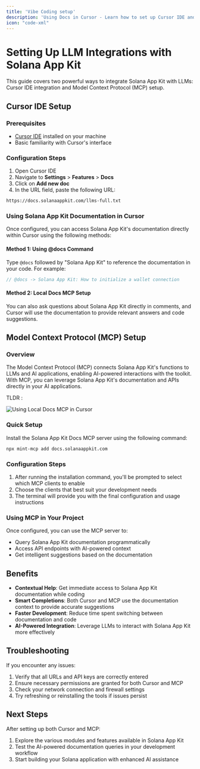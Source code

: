 ```yaml
---
title: 'Vibe Coding setup'
description: 'Using Docs in Cursor - Learn how to set up Cursor IDE and MCP with Solana App Kit documentation'
icon: "code-xml"
---
```


# Setting Up LLM Integrations with Solana App Kit

This guide covers two powerful ways to integrate Solana App Kit with LLMs: Cursor IDE integration and Model Context Protocol (MCP) setup.

## Cursor IDE Setup

### Prerequisites

- [Cursor IDE](https://cursor.sh) installed on your machine
- Basic familiarity with Cursor's interface

### Configuration Steps

1. Open Cursor IDE
2. Navigate to **Settings** > **Features** > **Docs**
3. Click on **Add new doc**
4. In the URL field, paste the following URL:

```bash
https://docs.solanaappkit.com/llms-full.txt
```

### Using Solana App Kit Documentation in Cursor

Once configured, you can access Solana App Kit's documentation directly within Cursor using the following methods:

#### Method 1: Using @docs Command

Type `@docs` followed by "Solana App Kit" to reference the documentation in your code. For example:

```typescript
// @docs -> Solana App Kit: How to initialize a wallet connection
```

#### Method 2: Local Docs MCP Setup

You can also ask questions about Solana App Kit directly in comments, and Cursor will use the documentation to provide relevant answers and code suggestions.

## Model Context Protocol (MCP) Setup

### Overview

The Model Context Protocol (MCP) connects Solana App Kit's functions to LLMs and AI applications, enabling AI-powered interactions with the toolkit. With MCP, you can leverage Solana App Kit's documentation and APIs directly in your AI applications.

TLDR : 

![Using Local Docs MCP in Cursor](https://ik.imagekit.io/scriptscrypt/Solana%20App%20Kit/cursormcp.png?updatedAt=1748888450035)

### Quick Setup

Install the Solana App Kit Docs MCP server using the following command:

```bash
npx mint-mcp add docs.solanaappkit.com
```

### Configuration Steps

1. After running the installation command, you'll be prompted to select which MCP clients to enable
2. Choose the clients that best suit your development needs
3. The terminal will provide you with the final configuration and usage instructions


### Using MCP in Your Project

Once configured, you can use the MCP server to:
- Query Solana App Kit documentation programmatically
- Access API endpoints with AI-powered context
- Get intelligent suggestions based on the documentation

## Benefits

- **Contextual Help**: Get immediate access to Solana App Kit documentation while coding
- **Smart Completions**: Both Cursor and MCP use the documentation context to provide accurate suggestions
- **Faster Development**: Reduce time spent switching between documentation and code
- **AI-Powered Integration**: Leverage LLMs to interact with Solana App Kit more effectively

## Troubleshooting

If you encounter any issues:

1. Verify that all URLs and API keys are correctly entered
2. Ensure necessary permissions are granted for both Cursor and MCP
3. Check your network connection and firewall settings
4. Try refreshing or reinstalling the tools if issues persist

## Next Steps

After setting up both Cursor and MCP:
1. Explore the various modules and features available in Solana App Kit
2. Test the AI-powered documentation queries in your development workflow
3. Start building your Solana application with enhanced AI assistance
